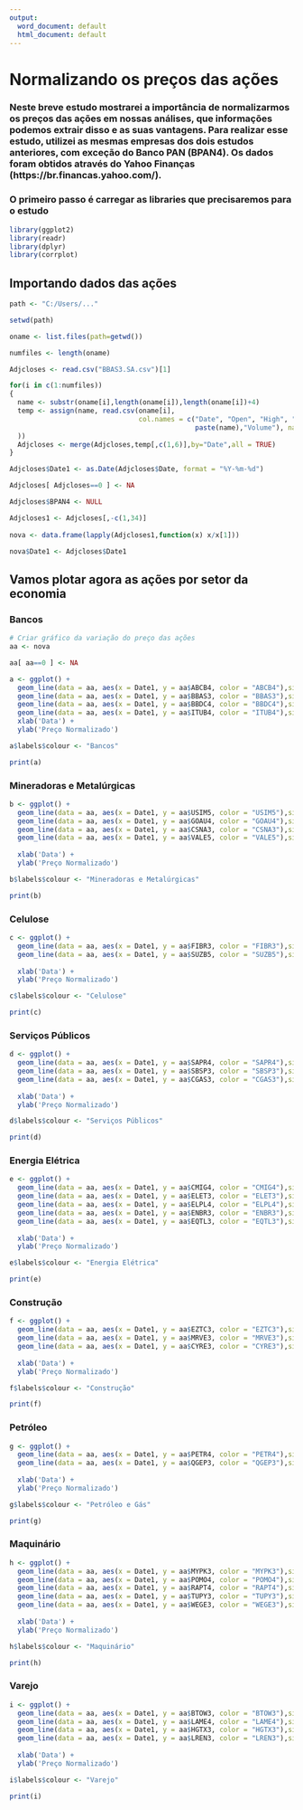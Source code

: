 ```yaml
---
output:
  word_document: default
  html_document: default
---
```

# Normalizando os preços das ações

### Neste breve estudo mostrarei a importância de normalizarmos os preços das ações em nossas análises, que informações podemos extrair disso e as suas vantagens. Para realizar esse estudo, utilizei as mesmas empresas dos dois estudos anteriores, com exceção do Banco PAN (BPAN4). Os dados foram obtidos através do Yahoo Finanças (https://br.financas.yahoo.com/).

### O primeiro passo é carregar as libraries que precisaremos para o estudo
```r
library(ggplot2)
library(readr)
library(dplyr)
library(corrplot)
```

## Importando dados das ações
```r
path <- "C:/Users/..."

setwd(path)

oname <- list.files(path=getwd())  

numfiles <- length(oname) 

Adjcloses <- read.csv("BBAS3.SA.csv")[1]

for(i in c(1:numfiles))
{
  name <- substr(oname[i],length(oname[i]),length(oname[i])+4)
  temp <- assign(name, read.csv(oname[i],
                                col.names = c("Date", "Open", "High", "Low", "Close", 
                                              paste(name),"Volume"), na.strings=c("","null")
  ))
  Adjcloses <- merge(Adjcloses,temp[,c(1,6)],by="Date",all = TRUE)     
}

Adjcloses$Date1 <- as.Date(Adjcloses$Date, format = "%Y-%m-%d")

Adjcloses[ Adjcloses==0 ] <- NA

Adjcloses$BPAN4 <- NULL

Adjcloses1 <- Adjcloses[,-c(1,34)]  
    
nova <- data.frame(lapply(Adjcloses1,function(x) x/x[1]))

nova$Date1 <- Adjcloses$Date1
```


## Vamos plotar agora as ações por setor da economia
### Bancos
```r
# Criar gráfico da variação do preço das ações
aa <- nova

aa[ aa==0 ] <- NA

a <- ggplot() + 
  geom_line(data = aa, aes(x = Date1, y = aa$ABCB4, color = "ABCB4"),size=0.72) +
  geom_line(data = aa, aes(x = Date1, y = aa$BBAS3, color = "BBAS3"),size=0.72) +
  geom_line(data = aa, aes(x = Date1, y = aa$BBDC4, color = "BBDC4"),size=0.72) +
  geom_line(data = aa, aes(x = Date1, y = aa$ITUB4, color = "ITUB4"),size=0.72) +
  xlab('Data') +
  ylab('Preço Normalizado')

a$labels$colour <- "Bancos"

print(a)


```

### Mineradoras e Metalúrgicas

```r
b <- ggplot() + 
  geom_line(data = aa, aes(x = Date1, y = aa$USIM5, color = "USIM5"),size=0.72) +
  geom_line(data = aa, aes(x = Date1, y = aa$GOAU4, color = "GOAU4"),size=0.72) +
  geom_line(data = aa, aes(x = Date1, y = aa$CSNA3, color = "CSNA3"),size=0.72) +
  geom_line(data = aa, aes(x = Date1, y = aa$VALE5, color = "VALE5"),size=0.72) +
  
  xlab('Data') +
  ylab('Preço Normalizado')

b$labels$colour <- "Mineradoras e Metalúrgicas"

print(b)

```

### Celulose

```r
c <- ggplot() + 
  geom_line(data = aa, aes(x = Date1, y = aa$FIBR3, color = "FIBR3"),size=0.72) +
  geom_line(data = aa, aes(x = Date1, y = aa$SUZB5, color = "SUZB5"),size=0.72) +
  
  xlab('Data') +
  ylab('Preço Normalizado')

c$labels$colour <- "Celulose"

print(c)

```

### Serviços Públicos

```r
d <- ggplot() + 
  geom_line(data = aa, aes(x = Date1, y = aa$SAPR4, color = "SAPR4"),size=0.72) +
  geom_line(data = aa, aes(x = Date1, y = aa$SBSP3, color = "SBSP3"),size=0.72) +
  geom_line(data = aa, aes(x = Date1, y = aa$CGAS3, color = "CGAS3"),size=0.72) +
  
  xlab('Data') +
  ylab('Preço Normalizado')

d$labels$colour <- "Serviços Públicos"

print(d)

```

### Energia Elétrica

```r
e <- ggplot() + 
  geom_line(data = aa, aes(x = Date1, y = aa$CMIG4, color = "CMIG4"),size=0.72) +
  geom_line(data = aa, aes(x = Date1, y = aa$ELET3, color = "ELET3"),size=0.72) +
  geom_line(data = aa, aes(x = Date1, y = aa$ELPL4, color = "ELPL4"),size=0.72) +
  geom_line(data = aa, aes(x = Date1, y = aa$ENBR3, color = "ENBR3"),size=0.72) +
  geom_line(data = aa, aes(x = Date1, y = aa$EQTL3, color = "EQTL3"),size=0.72) +
  
  xlab('Data') +
  ylab('Preço Normalizado')

e$labels$colour <- "Energia Elétrica"

print(e)

```

### Construção

```r
f <- ggplot() + 
  geom_line(data = aa, aes(x = Date1, y = aa$EZTC3, color = "EZTC3"),size=0.72) +
  geom_line(data = aa, aes(x = Date1, y = aa$MRVE3, color = "MRVE3"),size=0.72) +
  geom_line(data = aa, aes(x = Date1, y = aa$CYRE3, color = "CYRE3"),size=0.72) +
  
  xlab('Data') +
  ylab('Preço Normalizado')

f$labels$colour <- "Construção"

print(f)

```

### Petróleo

```r
g <- ggplot() + 
  geom_line(data = aa, aes(x = Date1, y = aa$PETR4, color = "PETR4"),size=0.72) +
  geom_line(data = aa, aes(x = Date1, y = aa$QGEP3, color = "QGEP3"),size=0.72) +
  
  xlab('Data') +
  ylab('Preço Normalizado')

g$labels$colour <- "Petróleo e Gás"

print(g)

```

### Maquinário

```r
h <- ggplot() + 
  geom_line(data = aa, aes(x = Date1, y = aa$MYPK3, color = "MYPK3"),size=0.72) +
  geom_line(data = aa, aes(x = Date1, y = aa$POMO4, color = "POMO4"),size=0.72) +
  geom_line(data = aa, aes(x = Date1, y = aa$RAPT4, color = "RAPT4"),size=0.72) +
  geom_line(data = aa, aes(x = Date1, y = aa$TUPY3, color = "TUPY3"),size=0.72) +
  geom_line(data = aa, aes(x = Date1, y = aa$WEGE3, color = "WEGE3"),size=0.72) +
  
  xlab('Data') +
  ylab('Preço Normalizado')

h$labels$colour <- "Maquinário"

print(h)

```

### Varejo

```r
i <- ggplot() + 
  geom_line(data = aa, aes(x = Date1, y = aa$BTOW3, color = "BTOW3"),size=0.72) +
  geom_line(data = aa, aes(x = Date1, y = aa$LAME4, color = "LAME4"),size=0.72) +
  geom_line(data = aa, aes(x = Date1, y = aa$HGTX3, color = "HGTX3"),size=0.72) +
  geom_line(data = aa, aes(x = Date1, y = aa$LREN3, color = "LREN3"),size=0.72) +
  
  xlab('Data') +
  ylab('Preço Normalizado')

i$labels$colour <- "Varejo"

print(i)

```


  
